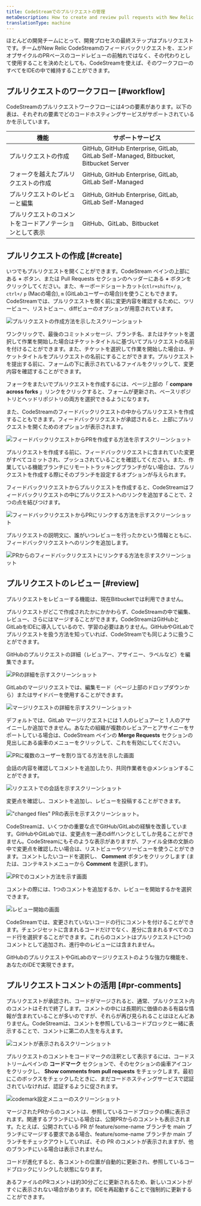 ```yaml
---
title: CodeStreamでのプルリクエストの管理
metaDescription: How to create and review pull requests with New Relic CodeStream.
translationType: machine
---
```


ほとんどの開発チームにとって、開発プロセスの最終ステップはプルリクエストです。チームがNew Relic CodeStreamのフィードバックリクエストを、エンドオブサイクルのPRベースのコードレビューの前触れではなく、その代わりとして使用することを決めたとしても、CodeStreamを使えば、そのワークフローのすべてをIDEの中で維持することができます。

## プルリクエストのワークフロー [#workflow]

CodeStreamのプルリクエストワークフローには4つの要素があります。以下の表は、それぞれの要素でどのコードホスティングサービスがサポートされているかを示しています。

| 機能                           | サポートサービス                                                                            |
| ---------------------------- | ----------------------------------------------------------------------------------- |
| プルリクエストの作成                   | GitHub, GitHub Enterprise, GitLab, GitLab Self-Managed, Bitbucket, Bitbucket Server |
| フォークを越えたプルリクエストの作成           | GitHub, GitHub Enterprise, GitLab, GitLab Self-Managed                              |
| プルリクエストのレビューと編集              | GitHub, GitHub Enterprise, GitLab, GitLab Self-Managed                              |
| プルリクエストのコメントをコードアノテーションとして表示 | GitHub、GitLab、Bitbucket                                                             |

## プルリクエストの作成 [#create]

いつでもプルリクエストを開くことができます。CodeStream ペインの上部にある **+** ボタン、または Pull Requests セクションのヘッダーにある **+** ボタンをクリックしてください。また、キーボードショートカット(`ctlr+shift+/` `p`, `ctrl+/` `p` (Macの場合), `m` (GitLabユーザーの場合))を使うこともできます。CodeStreamでは、プルリクエストを開く前に変更内容を確認するために、ツリービュー、リストビュー、diffビューのオプションが用意されています。

![プルリクエストの作成方法を示したスクリーンショット](/images/OpenPullRequest1.png "プルリクエストの作成")

ワンクリックで、最後のコミットメッセージ、ブランチ名、またはチケットを選択して作業を開始した場合はチケットタイトルに基づいてプルリクエストの名前を付けることができます。また、チケットを選択して作業を開始した場合は、チケットタイトルをプルリクエストの名前にすることができます。プルリクエストを提出する前に、フォームの下に表示されているファイルをクリックして、変更内容を確認することができます。

フォークをまたいでプルリクエストを作成するには、ページ上部の「 **compare across forks** 」リンクをクリックすると、フォームが更新され、ベースリポジトリとヘッドリポジトリの両方を選択できるようになります。

また、CodeStreamのフィードバックリクエストの中からプルリクエストを作成することもできます。フィードバックリクエストが承認されると、上部にプルリクエストを開くためのオプションが表示されます。

![フィードバックリクエストからPRを作成する方法を示すスクリーンショット](/images/OpenPRfromFR.png "フィードバックリクエスト")

プルリクエストを作成する前に、フィードバックリクエストに含まれていた変更がすべてコミットされ、プッシュされていることを確認してください。また、作業している機能ブランチにリモートトラッキングブランチがない場合は、プルリクエストを作成する際にそのブランチを設定するオプションが与えられます。

フィードバックリクエストからプルリクエストを作成すると、CodeStreamはフィードバックリクエストの中にプルリクエストへのリンクを追加することで、2つの点を結びつけます。

![フィードバックリクエストからPRにリンクする方法を示すスクリーンショット](/images/LinkToPullRequest.png "プルリクエストへのリンク")

プルリクエストの説明文に、誰がいつレビューを行ったかという情報とともに、フィードバックリクエストへのリンクを追加します。

![PRからのフィードバックリクエストにリンクする方法を示すスクリーンショット](/images/LinkToFeedbackRequest.png "フィードバックリクエストへのリンク")

## プルリクエストのレビュー [#review]

<Callout variant="caution">
  プルリクエストをレビューする機能は、現在Bitbucketでは利用できません。
</Callout>

プルリクエストがどこで作成されたかにかかわらず、CodeStreamの中で編集、レビュー、さらにはマージすることができます。CodeStreamはGitHubとGitLabをIDEに導入しているので、学習の必要はありません。GitHubやGitLabでプルリクエストを扱う方法を知っていれば、CodeStreamでも同じように扱うことができます。

GitHubのプルリクエストの詳細（レビュアー、アサイニー、ラベルなど）を編集できます。

![PRの詳細を示すスクリーンショット](/images/PRDetails-GH.png "プルリクエストの詳細")

GitLabのマージリクエストでは、編集モード（ページ上部のドロップダウンから）またはサイドバーを使用することができます。

![マージリクエストの詳細を示すスクリーンショット](/images/PRDetails-GL.png "マージリクエストの詳細")

デフォルトでは、GitLab マージリクエストには 1 人のレビュアーと 1 人のアサイニーしか追加できません。あなたの組織が複数のレビュアーとアサイニーをサポートしている場合は、CodeStream ペインの **Merge Requests** セクションの見出しにある歯車のメニューをクリックして、これを有効にしてください。

![PRに複数のユーザーを割り当てる方法を示した画面](/images/MultipleSetting-GL.png "マルチセッティング")

会話の内容を確認してコメントを追加したり、共同作業者を@メンションすることができます。

![リクエストでの会話を示すスクリーンショット](/images/PRConversation-GH.png "プルリクエストの会話")

変更点を確認し、コメントを追加し、レビューを投稿することができます。

!["changed files" PRの表示を示すスクリーンショット。](/images/PRChanges-GH.png "プルリクエストの変更")

CodeStreamは、いくつかの重要な点でGitHub/GitLabの経験を改善しています。GitHubやGitLabでは、変更点を一連のdiffハンクとしてしか見ることができません。CodeStreamにもそのような表示がありますが、ファイル全体の文脈の中で変更点を確認したい場合は、リストビューやツリービューを使うことができます。コメントしたいコードを選択し、 **Comment** ボタンをクリックします (または、コンテキストメニューから **Comment** を選択します)。

![PRでのコメント方法を示す画面](/images/PRComment-GH.png "プルリクエストコメント")

コメントの際には、1つのコメントを追加するか、レビューを開始するかを選択できます。

![レビュー開始の画面](/images/PRCommentForm-GH.png "プルリクエストレビュー")

CodeStreamでは、変更されていないコードの行にコメントを付けることができます。チェンジセットに含まれるコードだけでなく、差分に含まれるすべてのコード行を選択することができます。これらのコメントはプルリクエストに1つのコメントとして追加され、進行中のレビューには含まれません。

GitHubのプルリクエストやGitLabのマージリクエストのような強力な機能を、あなたのIDEで実現できます。

## プルリクエストコメントの活用 [#pr-comments]

プルリクエストが承認され、コードがマージされると、通常、プルリクエスト内のコメントはそれで終了します。コメントの中には長期的に価値のある有益な情報が含まれていることが多いのですが、それらが再び見られることはほとんどありません。CodeStreamは、コメントを参照しているコードブロックと一緒に表示することで、コメントに第二の人生を与えます。

![コメントが表示されるスクリーンショット](/images/PRComment-Gutter1.png "プルリクエストコメントガター")

プルリクエストのコメントをコードマークの注釈として表示するには、コードストリームペインの **コードマーク** セクションで、そのセクションの歯車アイコンをクリックし、 **Show comments from pull requests** をチェックします。最初にこのボックスをチェックしたときに、まだコードホスティングサービスで認証されていなければ、認証するように促されます。

![codemark設定メニューのスクリーンショット](/images/CodemarksSection-Settings.png "コードマーク設定")

マージされたPRからのコメントは、参照しているコードブロックの横に表示されます。関連するブランチにいる場合は、公開PRからのコメントも表示されます。たとえば、公開されている PR が feature/some-name ブランチを main ブランチにマージする要求である場合、feature/some-name ブランチか main ブランチをチェックアウトしていれば、その PR のコメントが表示されますが、他のブランチにいる場合は表示されません。

コードが進化すると、各コメントの位置が自動的に更新され、参照しているコードブロックにリンクした状態になります。

あるファイルのPRコメントは約30分ごとに更新されるため、新しいコメントがすぐに表示されない場合があります。IDEを再起動することで強制的に更新することができます。